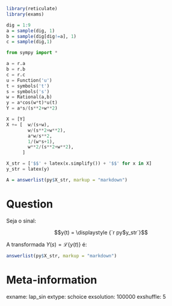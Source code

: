 ```r
library(reticulate)
library(exams)

dig = 1:9
a = sample(dig, 1)
b = sample(dig[dig!=a], 1)
c = sample(dig,1)

```

```python
from sympy import *

a = r.a
b = r.b
c = r.c
u = Function('u')
t = symbols('t')
s = symbols('s')
w = Rational(a,b)
y = a*cos(w*t)*u(t)
Y = a*s/(s**2+w**2)

X = [Y]
X += [  w/(s+w),
        w/(s**2+w**2),
        a*w/s**2,
        1/(w*s+1),
        w**2/(s**2+w**2),
      ]

X_str = ['$$' + latex(x.simplify()) + '$$' for x in X]
y_str = latex(y)
```

```r
A = answerlist(py$X_str, markup = "markdown")
```

Question
========

Seja o sinal: 

$$y(t) = \displaystyle {`r py$y_str`}$$

A transformada $Y(s) = \mathcal{L}\{y(t)\}$ é:

```r
answerlist(py$X_str, markup = "markdown")
```


Meta-information
================
exname: lap_sin
extype: schoice
exsolution: 100000
exshuffle: 5
